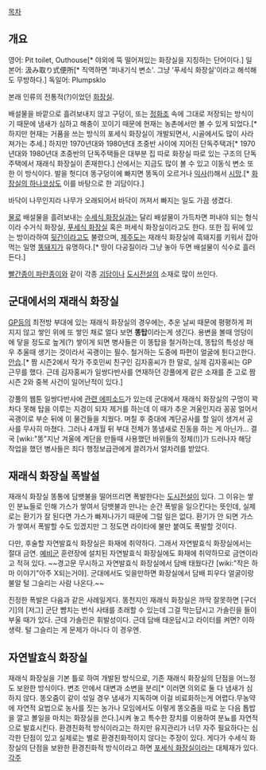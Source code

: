 [[목차]]

== 개요 ==
영어: Pit toilet, Outhouse[* 야외에 뚝 떨어져있는 화장실을 지칭하는 단어이다.]
일본어: 汲み取り式便所[* 직역하면 '퍼내기식 변소'. 그냥 '푸세식 화장실'이라고 해석해도 무방하다.]
독일어: Plumpsklo

본래 인류의 전통적(?)이었던 [[화장실]].

배설물을 바깥으로 흘려보내지 않고 구덩이, 또는 [[정화조]] 속에 그대로 저장되는 방식이기 때문에 냄새가 심하고 해충이 꼬이기 때문에 현재는 농촌에서만 볼 수 있게 되었다.[* 하지만 현재는 거품을 쓰는 방식의 포세식 화장실이 개발되면서, 시골에서도 많이 사라져가는 추세.] 하지만 1970년대와 1980년대 초중반 사이에 지어진 단독주택과[* 1970년대와 1980년대 초중반의 단독주택들은 대부분 집 따로 화장실 따로 있는 구조의 단독주택에서 재래식 화장실이 존재한다.] 산에서는 지금도 많이 볼 수 있고 이동식 변소 또한 이 방식이다. 발을 헛디뎌 똥구덩이에 빠지면 똥독이 오르거나 [[익사]](!)해서 [[시망]].[* [[화장실의 하나코상]]도 이를 바탕으로 한 괴담이다.]

바닥이 나무인지라 나무가 오래되어서 바닥이 꺼져서 빠지는 일도 가끔 생겼다.

[[물]]로 배설물을 흘려보내는 [[수세식 화장실]]과는 달리 배설물이 가득차면 퍼내야 되는 형식이라 수거식 화장실, [[푸세식 화장실]] 혹은 퍼세식 화장실이라고도 한다. 또한 집 뒤에 있는 방이라하여 [[뒷간]]이라고도 불렸으며, [[제주도]]는 재래식 화장실에 흑돼지를 키워서 잡아먹는 일명 [[똥돼지]]가 유명하다.[* 땅이 다공질이라 그냥 놓아 두면 배설물이 식수로 흘러든다.]

[[빨간종이 파란종이]]와 같이 각종 [[괴담]]이나 [[도시전설]]의 소재로 많이 쓰인다.

== 군대에서의 재래식 화장실 ==
[[GP]]등의 최전방 부대에 있는 재래식 화장실의 경우에는, 추운 날씨 때문에 평평하게 퍼지지 않고 쌓인 위에 또 쌓인 채로 얼다 보면 '''똥탑'''이라는게 생긴다. 용변을 볼때 엉덩이에 닿을 정도로 높게(?) 쌓이게 되면 병사들은 이 똥탑을 철거하는데, 똥탑의 특성상 매우 추울때 생기는 것이라서 곡괭이는 필수. 철거하는 도중에 파편이 얼굴에 튄다고한다. [[안습]].[* 짬 시즌2에서 작가 주호민씨 친구인 김자홍씨가 한 말로, 실제 김자홍씨는 GP 근무를 했다. 근데 김자홍씨가 일쌍다반사를 연재하던 강풀에게 같은 소재를 준 고로 짬 시즌 2와 중복 사건이 일어난적이 있다.]

강풀의 웹툰 일쌍다반사에 [http://webtoon.olleh.com/toon/timesDetail.kt?webtoonseq=22&timesseq=2093 관련 에피소드]가 있는데 군대에서 재래식 화장실의 구멍이 꽉차다 못해 탑을 이루는 지경이 되자 제거를 하는데 이 때가 추운 겨울인지라 꽁꽁 얼어서 곡괭이로 부순 뒤에 이 물건들을 치웠다. 며칠 후 중대에 계단공사를 할 일이 생겨서 공사를 무사히 마쳤다. 그러나 4개월 뒤 부대 전체가 똥냄새로 진동을 하는 게 아닌가... 결국 [wiki:"똥"지난 겨울에 계단을 만들때 사용했던 바위들의 정체(!)]가 드러나자 해당 작업을 했던 병사들은 죄다 행정보급관에게 끌려가서 얼차려를 받았다.

== 재래식 화장실 폭발설 ==
재래식 화장실 똥통에 담뱃불을 떨어뜨리면 폭발한다는 [[도시전설]]이 있다. 그 이유는 쌓인 분뇨들로 인해 가스가 쌓여서 담뱃불과 만나는 순간 폭발을 일으킨다는 뜻인데, 실제로는 환기가 잘 된다면 가스가 빠져나가기 때문에 그럴 일은 없다. 환기가 안 되면 가스가 쌓여서 폭발할 수도 있겠지만 그 정도면 라이타에 불만 붙여도 폭발할 것이다.

다만, 후술할 자연발효식 화장실은 화재에 취약하다. 그래서 자연발효식 화장실에서는 절대 금연. [[예비군]] 훈련장에 설치된 자연발효식 화장실에도 화재에 취약하므로 금연이라고 적혀 있다. ~~경고문 무시하고 자연발효식 화장실에서 담배 태웠다간 [wiki:"작은 하마 이야기"아주 X되는거야]. 군대에서도 잊을만하면 화장실에서 담배 피우다 얼굴이랑 불알 털 그슬리는 사람 나온다.~~

진정한 폭발은 다음과 같은 사례일게다. 똥천지인 재래식 화장실은 까딱 잘못하면 [구더기]의 [저그] 군단 뺨치는 번식 사태를 초래할 수 있는데 그걸 막는답시고 가솔린을 들이부울 때가 있다. 근데 가솔린은 휘발성이다. 근데 담배 태운답시고 라이터를 켜면? 이하 생략.  털 그슬리는 게 문제가 아니다 이 경우엔.

== 자연발효식 화장실 ==
재래식 화장실을 기본 틀로 하여 개발된 방식으로, 기존 재래식 화장실의 단점을 어느정도 보완한 방식이다. 변조 안에서 대변과 소변을 분리[* 이러면 의외로 둘 다 냄새가 심하지 않다. 똥오줌이 같이 섞일 경우 냄새가 지독하며 이걸 비료화하는게 어렵다.무농약에 자연적 요법으로 농사를 짓는 농가나 모임에서도 이렇게 똥오줌을 따로 눈 다음 톱밥을 깔고 볼일을 마치는 화장실을 쓴다.]시켜 놓고 특수한 장치를 이용하여 분뇨를 자연적으로 발효시킨다. 환경친화적 방식이라고는 하지만 유지관리가 너무 자주 필요하다는 심각한 단점이 있고 실제로는 별로 환경친화적이지 않다는 주장이 있다. 게다가 수세식 화장실의 단점을 보완한 환경친화적 방식이라고 하면 [[포세식 화장실]]이라는 대체재가 있다.
[[각주]]

